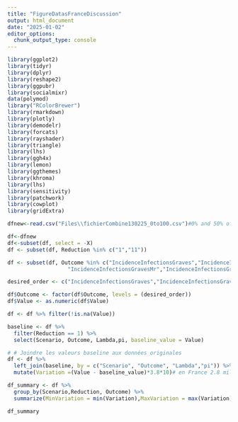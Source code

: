 ```yaml
---
title: "FigureDatasFranceDiscussion"
output: html_document
date: "2025-01-02"
editor_options: 
  chunk_output_type: console
---
```


```r
library(ggplot2)
library(tidyr)
library(dplyr)
library(reshape2)
library(ggpubr)
library(socialmixr)
data(polymod)
library("RColorBrewer")
library(rmarkdown)
library(plotly)
library(demodelr)
library(forcats)
library(rayshader)
library(triangle)
library(lhs)
library(ggh4x)
library(lemon)
library(ggthemes)
library(khroma)
library(lhs)
library(sensitivity)
library(patchwork)
library(cowplot)
library(gridExtra)
```


```r


dfnew<-read.csv("Files\\fichierCombine130225_0to100.csv")#0% and 50% of shortage

df<-dfnew
df<-subset(df, select = -X)
df <- subset(df, Reduction %in% c("1","11"))

df <- subset(df, Outcome %in% c("IncidenceInfectionsGraves","IncidenceInfectionsGravesMDS","IncidenceInfectionsGravesAns",
                   "IncidenceInfectionsGravesMr","IncidenceInfectionsGravesAnsMr"))

desired_order <- c("IncidenceInfectionsGraves","IncidenceInfectionsGravesMDS","IncidenceInfectionsGravesAns","IncidenceInfectionsGravesMr","IncidenceInfectionsGravesAnsMr")

df$Outcome <- factor(df$Outcome, levels = (desired_order))
df$Value <- as.numeric(df$Value)

df <- df %>% filter(!is.na(Value))

baseline <- df %>%
  filter(Reduction == 1) %>%
  select(Scenario, Outcome, Lambda,pi, baseline_value = Value)

# # Joindre les valeurs baseline aux données originales
df <- df %>%
  left_join(baseline, by = c("Scenario", "Outcome", "Lambda","pi")) %>%
  mutate(Variation =(Value - baseline_value)*3.8*10)# en France 2.8 million d'enfant et là données pour 100,000 enfants et on veut pour 1 million

df_summary <- df %>%
  group_by(Scenario,Reduction, Outcome) %>%
  summarize(MinVariation = min(Variation),MaxVariation = max(Variation), MedianVariation = median(Variation), SdVariation= sd(Variation) )

df_summary


```
